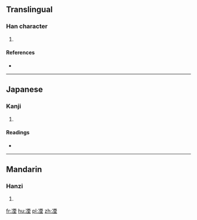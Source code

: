==Translingual==

===Han character===
{{Han char|rn=15|rad=冫|as=09|sn=11|four=31114|canj=IMMWG|ids=⿰冫垔}}

# {{defn|Han|sort=冫09}}

====References====
* {{Han ref|kx=0133.050|dkj=01678|dj=0297.100|hdz=10299.170|uh=51D0|ud=20944|bh=D468|bd=54376}}

----

==Japanese==

===Kanji===
{{ja-kanji|grade=|rs=冫09}}

# {{defn|lang=ja|sort=冫09}}

====Readings====
* {{ja-readings|on=[[いん]] (in)|kun=}}

----

==Mandarin==

===Hanzi===
{{cmn-hanzi|pin=[[yīn]] ([[yin1]])|wg=yin<sup>1</sup>}}

# {{defn|lang=cmn|sort=冫09}}

[[fr:凐]]
[[hu:凐]]
[[pl:凐]]
[[zh:凐]]